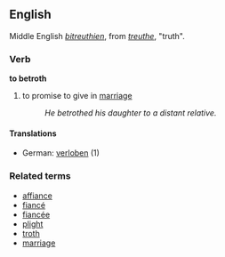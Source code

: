 ==English==
Middle English ''[[bitreuthien]]'', from ''[[treuthe]]'', "truth".
===Verb===
'''to betroth'''
# to promise to give in [[marriage]]
#:''He betrothed his daughter to a distant relative.''
====Translations====
*German: [[verloben]] (1)
===Related terms===
*[[affiance]]
*[[fiancé]]
*[[fiancée]]
*[[plight]]
*[[troth]]
*[[marriage]]